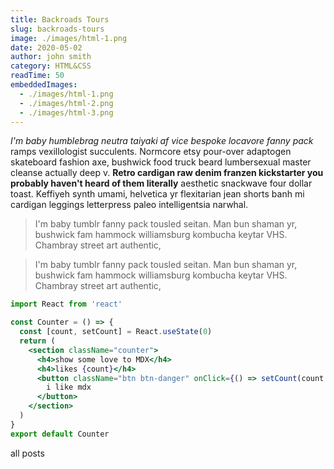 ```yaml
---
title: Backroads Tours
slug: backroads-tours
image: ./images/html-1.png
date: 2020-05-02
author: john smith
category: HTML&CSS
readTime: 50
embeddedImages:
  - ./images/html-1.png
  - ./images/html-2.png
  - ./images/html-3.png
---
```



<!--- (make sure to set up embeddedImages query in post-template (dynamically generated file for mdx -- see gatsby.node.js)) -->
<!--- Better set up than clashing with gatsby-remark-plugin which generates error (i.e when attached with gatsby-plugin-mdx) -->

<GatsbyImage image={getImage(props.embeddedImages[0])} alt="random stuff" className="first-inline-img" />
<GatsbyImage image={getImage(props.embeddedImages[1])} alt="random stuff" className="first-inline-img" />

_I'm baby humblebrag neutra taiyaki af vice bespoke locavore fanny pack_ ramps vexillologist succulents. Normcore etsy pour-over adaptogen skateboard fashion axe, bushwick food truck beard lumbersexual master cleanse actually deep v. **Retro cardigan raw denim franzen kickstarter you probably haven't heard of them literally** aesthetic snackwave four dollar toast. Keffiyeh synth umami, helvetica yr flexitarian jean shorts banh mi cardigan leggings letterpress paleo intelligentsia narwhal.

<blockquote>
  I'm baby tumblr fanny pack tousled seitan. Man bun shaman yr, bushwick fam
  hammock williamsburg kombucha keytar VHS. Chambray street art authentic,
</blockquote>

<blockquote display="info">
  I'm baby tumblr fanny pack tousled seitan. Man bun shaman yr, bushwick fam
  hammock williamsburg kombucha keytar VHS. Chambray street art authentic,
</blockquote>

```jsx
import React from 'react'

const Counter = () => {
  const [count, setCount] = React.useState(0)
  return (
    <section className="counter">
      <h4>show some love to MDX</h4>
      <h4>likes {count}</h4>
      <button className="btn btn-danger" onClick={() => setCount(count + 1)}>
        i like mdx
      </button>
    </section>
  )
}
export default Counter
```

<Link to="/posts" className="btn center-btn">
  all posts
</Link>
